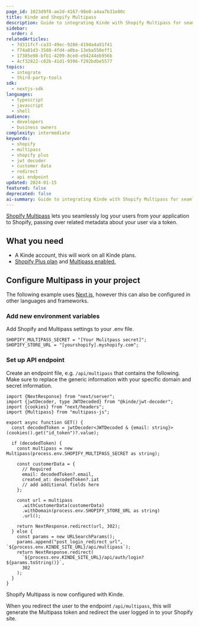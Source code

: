 ```yaml
---
page_id: 1023d9f8-ae2d-4167-98e0-a4aa7b31e80c
title: Kinde and Shopify Multipass
description: Guide to integrating Kinde with Shopify Multipass for seamless user authentication and customer data passing between applications
sidebar:
  order: 4
relatedArticles:
  - 7d311fcf-ca33-49ec-9286-419da4a91f41
  - f74a81d3-3588-4fd4-a0ba-13eba550eff1
  - 17385e98-bfb1-4209-8ce0-e94244eb956b
  - 4cf32822-c02b-41d1-9396-f292bdbe5577
topics:
  - integrate
  - third-party-tools
sdk:
  - nextjs-sdk
languages:
  - typescript
  - javascript
  - shell
audience:
  - developers
  - business owners
complexity: intermediate
keywords:
  - shopify
  - multipass
  - shopify plus
  - jwt decoder
  - customer data
  - redirect
  - api endpoint
updated: 2024-01-15
featured: false
deprecated: false
ai-summary: Guide to integrating Kinde with Shopify Multipass for seamless user authentication and customer data passing between applications.
---
```


[Shopify Multipass](https://shopify.dev/docs/api/multipass) lets you seamlessly log your users from your application to Shopify, passing over related metadata about your user via a token.

## What you need

- A Kinde account, this will work on all Kinde plans.
- [Shopify Plus plan](https://www.shopify.com/au/pricing/) and [Multipass enabled.](https://shopify.dev/docs/api/multipass/)

## Configure Multipass in your project

The following example uses [Next.js](https://nextjs.org/), however this can also be configured in other languages and frameworks.

### Add new environment variables

Add Shopify and Multipass settings to your .env file.

```shell title=".env
SHOPIFY_MULTIPASS_SECRET = "[Your Mulitpass secret]";
SHOPIFY_STORE_URL = "[yourshopify].myshopify.com";
```

### Set up API endpoint

Create an endpoint file, e.g. `/api/multipass` that contains the following. Make sure to replace the generic information with your specific domain and secret information.

```tsx
import {NextResponse} from "next/server";
import {jwtDecoder, type JWTDecoded} from "@kinde/jwt-decoder";
import {cookies} from "next/headers";
import {Multipass} from "multipass-js";

export async function GET() {
  const decodedToken = jwtDecoder<JWTDecoded & {email: string}>(cookies().get("id_token")?.value);

  if (decodedToken) {
    const multipass = new Multipass(process.env.SHOPIFY_MULTIPASS_SECRET as string);

    const customerData = {
      // Required
      email: decodedToken?.email,
      created_at: decodedToken?.iat
      // add additional fields here
    };

    const url = multipass
      .withCustomerData(customerData)
      .withDomain(process.env.SHOPIFY_STORE_URL as string)
      .url();

    return NextResponse.redirect(url, 302);
  } else {
    const params = new URLSearchParams();
    params.append("post_login_redirect_url", `${process.env.KINDE_SITE_URL}/api/multipass`);
    return NextResponse.redirect(
      `${process.env.KINDE_SITE_URL}/api/auth/login?${params.toString()}`,
      302
    );
  }
}
```

Shopify Multipass is now configured with Kinde.

When you redirect the user to the endpoint `/api/multipass`, this will generate the Multipass token and redirect the user logged in to your Shopify site.
